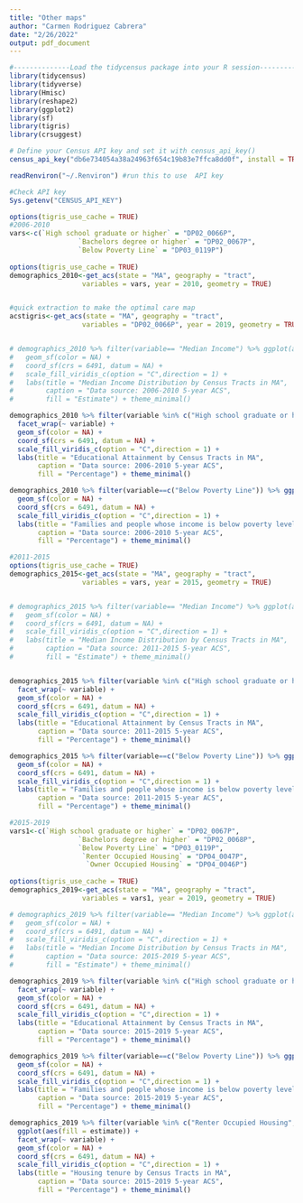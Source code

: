 ```yaml
---
title: "Other maps"
author: "Carmen Rodriguez Cabrera"
date: "2/26/2022"
output: pdf_document
---
```

```r
#--------------Load the tidycensus package into your R session-----------------
library(tidycensus)
library(tidyverse)
library(Hmisc)
library(reshape2)
library(ggplot2)
library(sf)
library(tigris)
library(crsuggest)

# Define your Census API key and set it with census_api_key()
census_api_key("db6e734054a38a24963f654c19b83e7ffca8dd0f", install = TRUE, overwrite = TRUE) #only need to run once

readRenviron("~/.Renviron") #run this to use  API key

#Check API key
Sys.getenv("CENSUS_API_KEY")
```


```r
options(tigris_use_cache = TRUE)
#2006-2010
vars<-c(`High school graduate or higher` = "DP02_0066P",
                 `Bachelors degree or higher` = "DP02_0067P",
                 `Below Poverty Line` = "DP03_0119P")
  
options(tigris_use_cache = TRUE) 
demographics_2010<-get_acs(state = "MA", geography = "tract", 
                  variables = vars, year = 2010, geometry = TRUE)  


#quick extraction to make the optimal care map
acstigris<-get_acs(state = "MA", geography = "tract", 
                  variables = "DP02_0066P", year = 2019, geometry = TRUE)


# demographics_2010 %>% filter(variable== "Median Income") %>% ggplot(aes(fill = estimate)) + 
#   geom_sf(color = NA) + 
#   coord_sf(crs = 6491, datum = NA) +
#   scale_fill_viridis_c(option = "C",direction = 1) +
#   labs(title = "Median Income Distribution by Census Tracts in MA",
#        caption = "Data source: 2006-2010 5-year ACS",
#        fill = "Estimate") + theme_minimal()

demographics_2010 %>% filter(variable %in% c("High school graduate or higher","Bachelors degree or higher")) %>% ggplot(aes(fill = estimate)) + 
  facet_wrap(~ variable) +                            
  geom_sf(color = NA) + 
  coord_sf(crs = 6491, datum = NA) +
  scale_fill_viridis_c(option = "C",direction = 1) +
  labs(title = "Educational Attainment by Census Tracts in MA",
       caption = "Data source: 2006-2010 5-year ACS",
       fill = "Percentage") + theme_minimal()

demographics_2010 %>% filter(variable==c("Below Poverty Line")) %>% ggplot(aes(fill = estimate)) + 
  geom_sf(color = NA) + 
  coord_sf(crs = 6491, datum = NA) +
  scale_fill_viridis_c(option = "C",direction = 1) +
  labs(title = "Families and people whose income is below poverty level by Census Tracts in MA",
       caption = "Data source: 2006-2010 5-year ACS",
       fill = "Percentage") + theme_minimal()
```

```r
#2011-2015
options(tigris_use_cache = TRUE)
demographics_2015<-get_acs(state = "MA", geography = "tract", 
                  variables = vars, year = 2015, geometry = TRUE) 


# demographics_2015 %>% filter(variable== "Median Income") %>% ggplot(aes(fill = estimate)) + 
#   geom_sf(color = NA) + 
#   coord_sf(crs = 6491, datum = NA) +
#   scale_fill_viridis_c(option = "C",direction = 1) +
#   labs(title = "Median Income Distribution by Census Tracts in MA",
#        caption = "Data source: 2011-2015 5-year ACS",
#        fill = "Estimate") + theme_minimal()


demographics_2015 %>% filter(variable %in% c("High school graduate or higher","Bachelors degree or higher")) %>% ggplot(aes(fill = estimate)) + 
  facet_wrap(~ variable) +                            
  geom_sf(color = NA) + 
  coord_sf(crs = 6491, datum = NA) +
  scale_fill_viridis_c(option = "C",direction = 1) +
  labs(title = "Educational Attainment by Census Tracts in MA",
       caption = "Data source: 2011-2015 5-year ACS",
       fill = "Percentage") + theme_minimal()

demographics_2015 %>% filter(variable==c("Below Poverty Line")) %>% ggplot(aes(fill = estimate)) + 
  geom_sf(color = NA) + 
  coord_sf(crs = 6491, datum = NA) +
  scale_fill_viridis_c(option = "C",direction = 1) +
  labs(title = "Families and people whose income is below poverty level by Census Tracts in MA",
       caption = "Data source: 2011-2015 5-year ACS",
       fill = "Percentage") + theme_minimal()


```

```r
#2015-2019
vars1<-c(`High school graduate or higher` = "DP02_0067P",
                 `Bachelors degree or higher` = "DP02_0068P",
                 `Below Poverty Line` = "DP03_0119P",
                  `Renter Occupied Housing` = "DP04_0047P",
                   `Owner Occupied Housing` = "DP04_0046P")
  
options(tigris_use_cache = TRUE) 
demographics_2019<-get_acs(state = "MA", geography = "tract", 
                  variables = vars1, year = 2019, geometry = TRUE)

# demographics_2019 %>% filter(variable== "Median Income") %>% ggplot(aes(fill = estimate)) + 
#   geom_sf(color = NA) + 
#   coord_sf(crs = 6491, datum = NA) +
#   scale_fill_viridis_c(option = "C",direction = 1) +
#   labs(title = "Median Income Distribution by Census Tracts in MA",
#        caption = "Data source: 2015-2019 5-year ACS",
#        fill = "Estimate") + theme_minimal()

demographics_2019 %>% filter(variable %in% c("High school graduate or higher","Bachelors degree or higher")) %>% ggplot(aes(fill = estimate)) + 
  facet_wrap(~ variable) +                            
  geom_sf(color = NA) + 
  coord_sf(crs = 6491, datum = NA) +
  scale_fill_viridis_c(option = "C",direction = 1) +
  labs(title = "Educational Attainment by Census Tracts in MA",
       caption = "Data source: 2015-2019 5-year ACS",
       fill = "Percentage") + theme_minimal()

demographics_2019 %>% filter(variable==c("Below Poverty Line")) %>% ggplot(aes(fill = estimate)) + 
  geom_sf(color = NA) + 
  coord_sf(crs = 6491, datum = NA) +
  scale_fill_viridis_c(option = "C",direction = 1) +
  labs(title = "Families and people whose income is below poverty level by Census Tracts in MA",
       caption = "Data source: 2015-2019 5-year ACS",
       fill = "Percentage") + theme_minimal()

demographics_2019 %>% filter(variable %in% c("Renter Occupied Housing","Owner Occupied Housing")) %>% 
  ggplot(aes(fill = estimate)) +  
  facet_wrap(~ variable) +
  geom_sf(color = NA) + 
  coord_sf(crs = 6491, datum = NA) +
  scale_fill_viridis_c(option = "C",direction = 1) +
  labs(title = "Housing tenure by Census Tracts in MA",
       caption = "Data source: 2015-2019 5-year ACS",
       fill = "Percentage") + theme_minimal()

```

